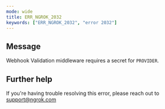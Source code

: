 ```yaml
---
mode: wide
title: ERR_NGROK_2032
keywords: ["ERR_NGROK_2032", "error 2032"]
---
```


## Message

Webhook Validation middleware requires a secret for `PROVIDER`.

## Further help

If you're having trouble resolving this error, please reach out to [support@ngrok.com](mailto:support@ngrok.com?subject=Help%20with%20ERR_NGROK_2032)
